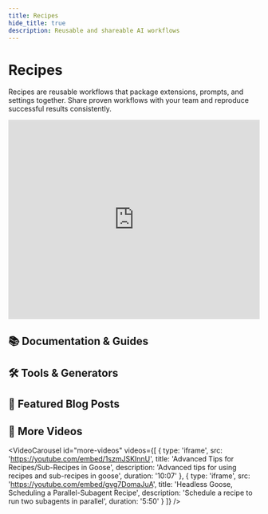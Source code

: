 ```yaml
---
title: Recipes
hide_title: true
description: Reusable and shareable AI workflows
---
```



<h1 className={styles.pageTitle}>Recipes</h1>
<p className={styles.pageDescription}>
  Recipes are reusable workflows that package extensions, prompts, and settings together. Share proven workflows with your team and reproduce successful results consistently.
</p>

 <div className="video-container margin-bottom--lg">
  <iframe 
    width="100%"
    height="400"
    src="https://www.youtube.com/embed/8rTliYrQ6Iw"
    title="Create Reusable AI Agents with Recipes"
    frameBorder="0"
    allow="accelerometer; autoplay; clipboard-write; encrypted-media; gyroscope; picture-in-picture"
    allowFullScreen
  ></iframe>
</div>

<div className={styles.categorySection}>
  <h2 className={styles.categoryTitle}>📚 Documentation & Guides</h2>
  <div className={styles.cardGrid}>
    <Card 
      title="Shareable Recipes"
      description="Share a Goose session setup (including tools, goals, and instructions) as a reusable recipe that others can launch with a single click."
      link="/docs/guides/recipes/session-recipes"
    />
    <Card 
      title="Recipe Reference Guide"
      description="Complete technical reference for creating and customizing recipes in Goose via the CLI."
      link="/docs/guides/recipes/recipe-reference"
    />
    <Card 
      title="Goose Recipes Tutorial"
      description="Learn how to create and use Goose recipes with prompts, parameters, MCP servers, and more."
      link="/docs/tutorials/recipes-tutorial"
    />
    <Card 
      title="Sub-Recipes"
      description="Learn how a recipe can use sub-recipes to do specific tasks."
      link="/docs/guides/recipes/sub-recipes"
    />
    <Card 
      title="Saving Recipes"
      description="Learn how to save, organize, and find your Goose recipes for easy access and reuse."
      link="/docs/guides/recipes/storing-recipes"
    />
    <Card 
      title="Sub-Recipes In Parallel Tutorial"
      description="Learn how to run multiple sub-recipes instances concurrently."
      link="/docs/tutorials/sub-recipes-in-parallel"
    />
  </div>
</div>

<div className={styles.categorySection}>
  <h2 className={styles.categoryTitle}>🛠️ Tools & Generators</h2>
  <div className={styles.cardGrid}>
    <Card 
      title="Recipe Generator"
      description="Interactive tool that creates a shareable Goose recipe URL that others can use to launch a session with your predefined settings."
      link="/recipe-generator"
    />
    <Card 
      title="Recipe Cookbook"
      description="Browse our collection of ready-to-use recipes. Find and adapt recipes for common development scenarios."
      link="/recipes"
    />
  </div>
</div>

<div className={styles.categorySection}>
  <h2 className={styles.categoryTitle}>📝 Featured Blog Posts</h2>
  <div className={styles.cardGrid}>
    <Card
      title="Championship Driven Development"
      description="Recipes to accelerate your developer team's workflow."
      link="/blog/2025/05/09/developers-ai-playbook-for-team-efficiency"
    />
    <Card
      title="A Recipe for Success"
      description="The value of scaling agentic workflows with recipes."
      link="/blog/2025/05/06/recipe-for-success"
    />
  </div>
</div>

<div className={styles.categorySection}>
  <h2 className={styles.categoryTitle}>🎥 More Videos</h2>

<VideoCarousel
  id="more-videos"
  videos={[
    { 
      type: 'iframe', 
      src: 'https://youtube.com/embed/1szmJSKInnU',
      title: 'Advanced Tips for Recipes/Sub-Recipes in Goose',
      description: 'Advanced tips for using recipes and sub-recipes in goose',
      duration: '10:07'
    },
    { 
      type: 'iframe', 
      src: 'https://youtube.com/embed/gvg7DomaJuA',
      title: 'Headless Goose, Scheduling a Parallel-Subagent Recipe',
      description: 'Schedule a recipe to run two subagents in parallel',
      duration: '5:50'
    }
  ]}
/>
</div>